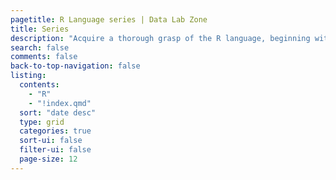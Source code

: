 ```yaml
---
pagetitle: R Language series | Data Lab Zone
title: Series
description: "Acquire a thorough grasp of the R language, beginning with fundamental concepts and progressing to an advanced level, while also incorporating knowledge related to statistics."
search: false
comments: false
back-to-top-navigation: false
listing:
  contents:
    - "R"
    - "!index.qmd"
  sort: "date desc"
  type: grid
  categories: true
  sort-ui: false
  filter-ui: false
  page-size: 12
---
```

